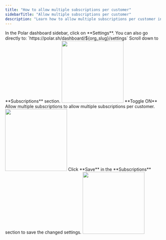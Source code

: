```yaml
---
title: "How to allow multiple subscriptions per customer"
sidebarTitle: "Allow multiple subscriptions per customer"
description: "Learn how to allow multiple subscriptions per customer in Polar."
---
```


<Steps>
    <Step title = "Go to Organization Settings">
        In the Polar dashboard sidebar, click on **Settings**.
            You can also go directly to:  
            `https://polar.sh/dashboard/${org_slug}/settings`  
        Scroll down to **Subscriptions** section.
        <img height="200" src="/assets/guides/enable-multiple-subscription/settings.png" />
    </Step>
    <Step title = "Toggle Allow multiple subscriptions">
        **Toggle ON** Allow multiple subscriptions to allow multiple subscriptions per customer.
        <img height="200" src="/assets/guides/enable-multiple-subscription/enable-multiple-subs.png" />
    </Step>
    <Step title = "Save the changes">
        Click **Save** in the **Subscriptions** section to save the changed settings.
        <img height="200" src="/assets/guides/enable-multiple-subscription/save-enabled-multiple-subs.png" />
    </Step>
</Steps>